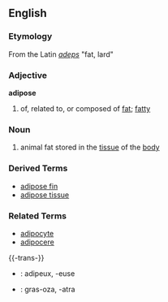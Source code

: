 ==English==
=== Etymology ===
From the Latin ''[[adeps]]'' "fat, lard"
===Adjective===
'''adipose'''
# of, related to, or composed of [[fat]]; [[fatty]]

=== Noun ===
# animal fat stored in the [[tissue]] of the [[body]]

=== Derived Terms ===
*[[adipose fin]]
*[[adipose tissue]]

=== Related Terms ===
*[[adipocyte]]
*[[adipocere]]

{{-trans-}}

* {{fr}} : adipeux, -euse
* {{io}} : gras-oza, -atra